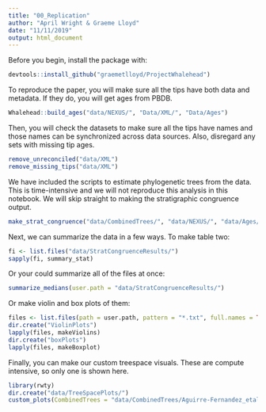 ```yaml
---
title: "00_Replication"
author: "April Wright & Graeme Lloyd"
date: "11/11/2019"
output: html_document
---
```


Before you begin, install the package with:

```r
devtools::install_github("graemetlloyd/ProjectWhalehead")
```

To reproduce the paper, you will make sure all the tips have both data and metadata. If they do, you will get ages from PBDB.

```r
Whalehead::build_ages("data/NEXUS/", "Data/XML/", "Data/Ages")
```

Then, you will check the datasets to make sure all the tips have names and those names can be synchronized across data sources. Also, disregard any sets with missing tip ages.


```r
remove_unreconciled("data/XML")
remove_missing_tips("data/XML")
```



We have included the scripts to estimate phylogenetic trees from the data. This is time-intensive and we will not reproduce this analysis in this notebook. We will skip straight to making the stratigraphic congruence output.
```r
make_strat_congruence("data/CombinedTrees/", "data/NEXUS/", "data/Ages/", "data/MPTS/", "revbayes_output", "parisimony_out")
```

Next, we can summarize the data in a few ways.  To make table two:

```r
fi <- list.files("data/StratCongruenceResults/")
sapply(fi, summary_stat)
```

Or your could summarize all of the files at once:

```r
summarize_medians(user.path = "data/StratCongruenceResults/")
```


Or make violin and box plots of them:

```r

files <- list.files(path = user.path, pattern = "*.txt", full.names = TRUE, recursive = FALSE)
dir.create("ViolinPlots")
lapply(files, makeViolins)
dir.create("boxPlots")
lapply(files, makeBoxplot)

```

Finally, you can make our custom treespace visuals. These are compute intensive, so only one is shown here.

```r
library(rwty)
dir.create("data/TreeSpacePlots/")
custom_plots(CombinedTrees = "data/CombinedTrees/Aguirre-Fernandez_etal_2009a.nex", StratFile ="data/StratCongruenceResults/Aguirre-Fernandez_etal_2009a.txt", ext_columns = c("MIG", "Bayes"))
```
